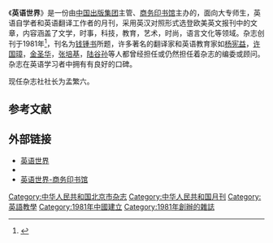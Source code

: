 {{Otheruses|英语世界}}
{{Infobox magazine
| title           =英语世界<br><small>The World of English</small>
| image_file      = 
| image_caption   = 
| founder         = 陈羽纶
| editor          = 邢三洲
| editor_title    = 主编
| previous_editor = 
| staff_writer    = 
| frequency       = 每月8号出版
| price           = 6元
| circulation     = 
| category        = 英语杂志
| company         = 
| publisher       = 英语世界杂志社
| firstdate       = 1981年
| country         = 
| based           = [[北京市|北京市]]朝阳门外大街吉庆里9号楼E-2-1005
| language        = 英语、中文
| website         = [http://www.yingyushijie.com/ 英语世界]
| issn            = 1003-2304
|CN=11-1615/H
}}
《'''英语世界'''》是一份由[[中国出版集团|中国出版集团]]主管、[[商务印书馆|商务印书馆]]主办的，面向大专师生，英语自学者和英语翻译工作者的月刊，采用英汉对照形式选登欧美英文报刊中的文章，内容涵盖了文学，时事，科技，教育，艺术，时尚，语言文化等领域。杂志创刊于1981年<ref>{{Cite web|title=《英语世界》创刊35周年出版座谈会召开|url=http://www.xinhuanet.com/zgjx/2016-10/21/c_135772039.htm|access-date=2021-09-17|author=王坤宁|date=2016-10-21|work=新华网|publisher=中国新闻出版广电报|language=zh|archive-date=2021-09-17|archive-url=https://web.archive.org/web/20210917160303/http://www.xinhuanet.com/zgjx/2016-10/21/c_135772039.htm|dead-url=no}}</ref>，刊名为[[钱锺书|钱锺书]]所题，许多著名的翻译家和英语教育家如[[杨宪益|杨宪益]]，[[许国璋_(教育家)|许国璋]]，[[金圣华|金圣华]]，[[张培基|张培基]]，[[陆谷孙|陆谷孙]]等人都曾经担任或仍然担任着杂志的编委或顾问。杂志在英语学习者中拥有有良好的口碑。

现任杂志社社长为孟繁六。

== 参考文献 ==
{{Reflist}}

==外部链接==
*[http://www.yingyushijie.com/ 英语世界] {{Wayback|url=http://www.yingyushijie.com/ |date=20220103015152 }}
*{{Sinaweibo|id=theworldofenglish}}
*[https://web.archive.org/web/20110125065445/http://www.cp.com.cn/emd/16/about.cfm 英语世界-商务印书馆]

{{出版物小作品}}
[[Category:中华人民共和国北京市杂志|Category:中华人民共和国北京市杂志]]
[[Category:中华人民共和国月刊|Category:中华人民共和国月刊]]
[[Category:英語教學|Category:英語教學]]
[[Category:1981年中國建立|Category:1981年中國建立]]
[[Category:1981年創辦的雜誌|Category:1981年創辦的雜誌]]